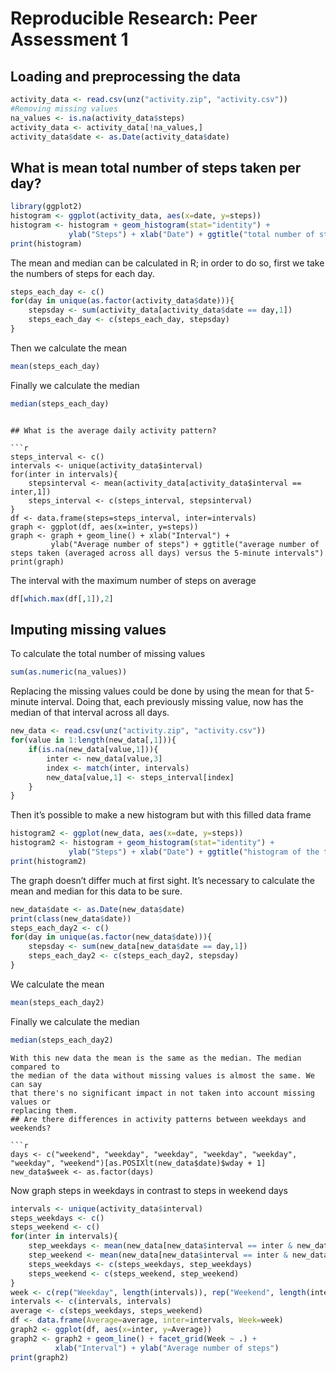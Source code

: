 # Reproducible Research: Peer Assessment 1


## Loading and preprocessing the data
```r
activity_data <- read.csv(unz("activity.zip", "activity.csv"))
#Removing missing values
na_values <- is.na(activity_data$steps)
activity_data <- activity_data[!na_values,]
activity_data$date <- as.Date(activity_data$date)
```

## What is mean total number of steps taken per day?
```r
library(ggplot2)
histogram <- ggplot(activity_data, aes(x=date, y=steps))
histogram <- histogram + geom_histogram(stat="identity") +
             ylab("Steps") + xlab("Date") + ggtitle("total number of steps taken each day")
print(histogram)
```

The mean and median can be calculated in R; in order to do so, first we take the numbers of steps for each day.

```r
steps_each_day <- c()
for(day in unique(as.factor(activity_data$date))){
    stepsday <- sum(activity_data[activity_data$date == day,1])
    steps_each_day <- c(steps_each_day, stepsday)
}
```

Then we calculate the mean
```r
mean(steps_each_day)
```
Finally we calculate the median
```r
median(steps_each_day)
```
```

## What is the average daily activity pattern?

```r
steps_interval <- c()
intervals <- unique(activity_data$interval)
for(inter in intervals){
    stepsinterval <- mean(activity_data[activity_data$interval == inter,1])
    steps_interval <- c(steps_interval, stepsinterval)
}
df <- data.frame(steps=steps_interval, inter=intervals)
graph <- ggplot(df, aes(x=inter, y=steps))
graph <- graph + geom_line() + xlab("Interval") +
         ylab("Average number of steps") + ggtitle("average number of steps taken (averaged across all days) versus the 5-minute intervals")
print(graph)
```

The interval with the maximum number of steps on average

```r

df[which.max(df[,1]),2]

```

## Imputing missing values

To calculate the total number of missing values

```r
sum(as.numeric(na_values))
```

Replacing the missing values could be done by using the mean for that 5-minute interval. Doing that, each previously missing value, now has the median of that interval across all days.

```r
new_data <- read.csv(unz("activity.zip", "activity.csv"))
for(value in 1:length(new_data[,1])){
    if(is.na(new_data[value,1])){
        inter <- new_data[value,3]
        index <- match(inter, intervals)
        new_data[value,1] <- steps_interval[index]
    }
}
```

Then it's possible to make a new histogram but with this filled data frame

```r
histogram2 <- ggplot(new_data, aes(x=date, y=steps))
histogram2 <- histogram + geom_histogram(stat="identity") +
             ylab("Steps") + xlab("Date") + ggtitle("histogram of the total number of steps taken each day after missing values were imputed")
print(histogram2)
```

The graph doesn't differ much at first sight. It's necessary to calculate the
mean and median for this data to be sure.

```r
new_data$date <- as.Date(new_data$date)
print(class(new_data$date))
steps_each_day2 <- c()
for(day in unique(as.factor(new_data$date))){
    stepsday <- sum(new_data[new_data$date == day,1])
    steps_each_day2 <- c(steps_each_day2, stepsday)
}
```

We calculate the mean
```r
mean(steps_each_day2)
```
Finally we calculate the median
```r
median(steps_each_day2)
```
```
With this new data the mean is the same as the median. The median compared to
the median of the data without missing values is almost the same. We can say
that there's no significant impact in not taken into account missing values or
replacing them.
## Are there differences in activity patterns between weekdays and weekends?

```r
days <- c("weekend", "weekday", "weekday", "weekday", "weekday", "weekday", "weekend")[as.POSIXlt(new_data$date)$wday + 1]
new_data$week <- as.factor(days)
```

Now graph steps in weekdays in contrast to steps in weekend days

```r
intervals <- unique(activity_data$interval)
steps_weekdays <- c()
steps_weekend <- c()
for(inter in intervals){
    step_weekdays <- mean(new_data[new_data$interval == inter & new_data$week == "weekday",1])
    step_weekend <- mean(new_data[new_data$interval == inter & new_data$week == "weekend",1])
    steps_weekdays <- c(steps_weekdays, step_weekdays)
    steps_weekend <- c(steps_weekend, step_weekend)
}
week <- c(rep("Weekday", length(intervals)), rep("Weekend", length(intervals)))
intervals <- c(intervals, intervals)
average <- c(steps_weekdays, steps_weekend)
df <- data.frame(Average=average, inter=intervals, Week=week)
graph2 <- ggplot(df, aes(x=inter, y=Average))
graph2 <- graph2 + geom_line() + facet_grid(Week ~ .) +
          xlab("Interval") + ylab("Average number of steps")
print(graph2)
```
